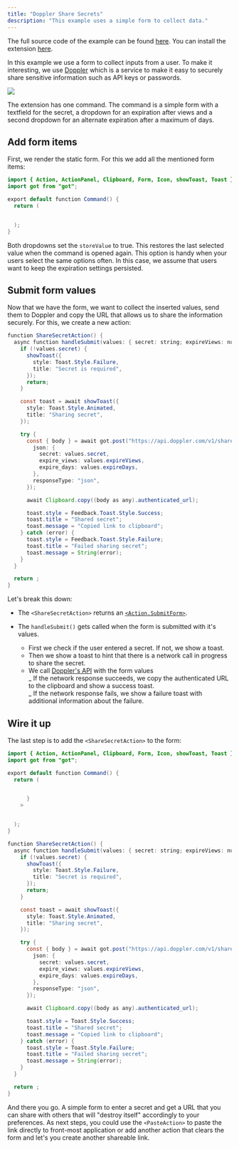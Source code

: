 ```yaml
---
title: "Doppler Share Secrets"
description: "This example uses a simple form to collect data."
---
```


The full source code of the example can be found [here](https://github.com/raycast/extensions/tree/main/extensions/doppler-share-secrets#readme). You can install the extension [here](https://www.raycast.com/thomas/doppler-share-secrets).

In this example we use a form to collect inputs from a user. To make it interesting, we use [Doppler](http://share.doppler.com) which is a service to make it easy to securely share sensitive information such as API keys or passwords.

<Frame caption="Example: Safely share secrets with Doppler">
  <img src="/images/examples/form.png" />
</Frame>

The extension has one command. The command is a simple form with a textfield for the secret, a dropdown for an expiration after views and a second dropdown for an alternate expiration after a maximum of days.

## Add form items

First, we render the static form. For this we add all the mentioned form items:

```java
import { Action, ActionPanel, Clipboard, Form, Icon, showToast, Toast } from "@raycast/api";
import got from "got";

export default function Command() {
  return (


  );
}
```

Both dropdowns set the `storeValue` to true. This restores the last selected value when the command is opened again. This option is handy when your users select the same options often. In this case, we assume that users want to keep the expiration settings persisted.

## Submit form values

Now that we have the form, we want to collect the inserted values, send them to Doppler and copy the URL that allows us to share the information securely. For this, we create a new action:

```java
function ShareSecretAction() {
  async function handleSubmit(values: { secret: string; expireViews: number; expireDays: number }) {
    if (!values.secret) {
      showToast({
        style: Toast.Style.Failure,
        title: "Secret is required",
      });
      return;
    }

    const toast = await showToast({
      style: Toast.Style.Animated,
      title: "Sharing secret",
    });

    try {
      const { body } = await got.post("https://api.doppler.com/v1/share/secrets/plain", {
        json: {
          secret: values.secret,
          expire_views: values.expireViews,
          expire_days: values.expireDays,
        },
        responseType: "json",
      });

      await Clipboard.copy((body as any).authenticated_url);

      toast.style = Feedback.Toast.Style.Success;
      toast.title = "Shared secret";
      toast.message = "Copied link to clipboard";
    } catch (error) {
      toast.style = Feedback.Toast.Style.Failure;
      toast.title = "Failed sharing secret";
      toast.message = String(error);
    }
  }

  return ;
}
```

Let's break this down:

- The `<ShareSecretAction>` returns an [`<Action.SubmitForm>`](/api-reference/user-interface/actions#action.submitform).

- The `handleSubmit()` gets called when the form is submitted with it's values.
  - First we check if the user entered a secret. If not, we show a toast.
  - Then we show a toast to hint that there is a network call in progress to share the secret.
  - We call [Doppler's API](https://docs.doppler.com/reference/share-secret) with the form values  
     _ If the network response succeeds, we copy the authenticated URL to the clipboard and show a success toast.  
     _ If the network response fails, we show a failure toast with additional information about the failure.

## Wire it up

The last step is to add the `<ShareSecretAction>` to the form:

```java
import { Action, ActionPanel, Clipboard, Form, Icon, showToast, Toast } from "@raycast/api";
import got from "got";

export default function Command() {
  return (


      }
    >


  );
}

function ShareSecretAction() {
  async function handleSubmit(values: { secret: string; expireViews: number; expireDays: number }) {
    if (!values.secret) {
      showToast({
        style: Toast.Style.Failure,
        title: "Secret is required",
      });
      return;
    }

    const toast = await showToast({
      style: Toast.Style.Animated,
      title: "Sharing secret",
    });

    try {
      const { body } = await got.post("https://api.doppler.com/v1/share/secrets/plain", {
        json: {
          secret: values.secret,
          expire_views: values.expireViews,
          expire_days: values.expireDays,
        },
        responseType: "json",
      });

      await Clipboard.copy((body as any).authenticated_url);

      toast.style = Toast.Style.Success;
      toast.title = "Shared secret";
      toast.message = "Copied link to clipboard";
    } catch (error) {
      toast.style = Toast.Style.Failure;
      toast.title = "Failed sharing secret";
      toast.message = String(error);
    }
  }

  return ;
}
```

And there you go. A simple form to enter a secret and get a URL that you can share with others that will "destroy itself" accordingly to your preferences. As next steps, you could use the `<PasteAction>` to paste the link directly to front-most application or add another action that clears the form and let's you create another shareable link.
